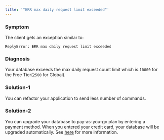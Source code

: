 ```yaml
---
title: '"ERR max daily request limit exceeded"'
---
```

### Symptom
The client gets an exception similar to:
```
ReplyError: ERR max daily request limit exceeded
```
### Diagnosis
Your database exceeds the max daily request count limit which is `10000` for the
Free Tier(`2500` for Global).
### Solution-1
You can refactor your application to send less number of commands.
### Solution-2
You can upgrade your database to pay-as-you-go plan by entering a payment
method. When you entered your credit card, your database will be upgraded
automatically.
See [here](https://docs.upstash.com/howto/upgradedatabase) for more information.